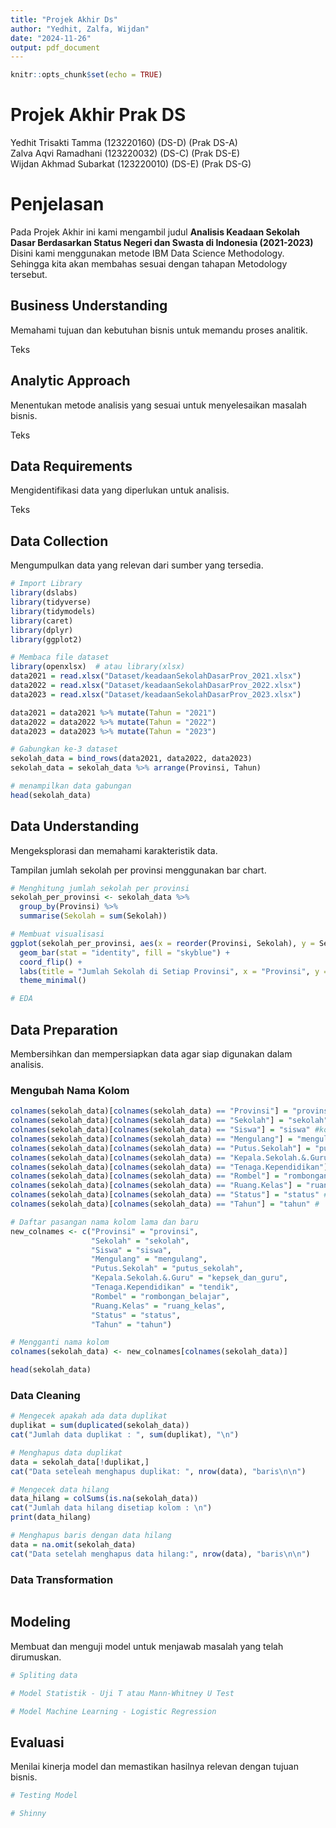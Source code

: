 ```yaml
---
title: "Projek Akhir Ds"
author: "Yedhit, Zalfa, Wijdan"
date: "2024-11-26"
output: pdf_document
---
```


```r
knitr::opts_chunk$set(echo = TRUE)
```

# Projek Akhir Prak DS
Yedhit Trisakti Tamma (123220160) (DS-D) (Prak DS-A)\
Zalva Aqvi Ramadhani (123220032) (DS-C) (Prak DS-E)\
Wijdan Akhmad Subarkat (123220010) (DS-E) (Prak DS-G)\

# Penjelasan
Pada Projek Akhir ini kami mengambil judul **Analisis Keadaan Sekolah Dasar Berdasarkan Status Negeri dan Swasta di Indonesia (2021-2023)**\
Disini kami menggunakan metode IBM Data Science Methodology. Sehingga kita akan membahas sesuai dengan tahapan Metodology tersebut.

## Business Understanding
Memahami tujuan dan kebutuhan bisnis untuk memandu proses analitik.

Teks

## Analytic Approach
Menentukan metode analisis yang sesuai untuk menyelesaikan masalah bisnis.

Teks

## Data Requirements
Mengidentifikasi data yang diperlukan untuk analisis.

Teks

## Data Collection
Mengumpulkan data yang relevan dari sumber yang tersedia.
```r
# Import Library
library(dslabs)
library(tidyverse)
library(tidymodels)
library(caret)
library(dplyr)
library(ggplot2)
```

```r
# Membaca file dataset
library(openxlsx)  # atau library(xlsx)
data2021 = read.xlsx("Dataset/keadaanSekolahDasarProv_2021.xlsx")
data2022 = read.xlsx("Dataset/keadaanSekolahDasarProv_2022.xlsx")
data2023 = read.xlsx("Dataset/keadaanSekolahDasarProv_2023.xlsx")

data2021 = data2021 %>% mutate(Tahun = "2021")
data2022 = data2022 %>% mutate(Tahun = "2022")
data2023 = data2023 %>% mutate(Tahun = "2023")

# Gabungkan ke-3 dataset
sekolah_data = bind_rows(data2021, data2022, data2023)
sekolah_data = sekolah_data %>% arrange(Provinsi, Tahun)

# menampilkan data gabungan
head(sekolah_data)
```

## Data Understanding
Mengeksplorasi dan memahami karakteristik data.

Tampilan jumlah sekolah per provinsi menggunakan bar chart.
```r
# Menghitung jumlah sekolah per provinsi
sekolah_per_provinsi <- sekolah_data %>%
  group_by(Provinsi) %>%
  summarise(Sekolah = sum(Sekolah))

# Membuat visualisasi
ggplot(sekolah_per_provinsi, aes(x = reorder(Provinsi, Sekolah), y = Sekolah)) +
  geom_bar(stat = "identity", fill = "skyblue") +
  coord_flip() +
  labs(title = "Jumlah Sekolah di Setiap Provinsi", x = "Provinsi", y = "Jumlah Sekolah") +
  theme_minimal()

# EDA


```

## Data Preparation
Membersihkan dan mempersiapkan data agar siap digunakan dalam analisis.

### Mengubah Nama Kolom
```r
colnames(sekolah_data)[colnames(sekolah_data) == "Provinsi"] = "provinsi" #Kolom porvinsi
colnames(sekolah_data)[colnames(sekolah_data) == "Sekolah"] = "sekolah" #Kolom sekolah
colnames(sekolah_data)[colnames(sekolah_data) == "Siswa"] = "siswa" #kolom siswa
colnames(sekolah_data)[colnames(sekolah_data) == "Mengulang"] = "mengulang" #kolom mengulang
colnames(sekolah_data)[colnames(sekolah_data) == "Putus.Sekolah"] = "putus_sekolah" #kolom putus sekolah
colnames(sekolah_data)[colnames(sekolah_data) == "Kepala.Sekolah.&.Guru"] = "kepsek_dan_guru" #kolom kepsek dan guru
colnames(sekolah_data)[colnames(sekolah_data) == "Tenaga.Kependidikan"] = "tendik" #
colnames(sekolah_data)[colnames(sekolah_data) == "Rombel"] = "rombongan_belajar" #
colnames(sekolah_data)[colnames(sekolah_data) == "Ruang.Kelas"] = "ruang_kelas" #
colnames(sekolah_data)[colnames(sekolah_data) == "Status"] = "status" #
colnames(sekolah_data)[colnames(sekolah_data) == "Tahun"] = "tahun" #

# Daftar pasangan nama kolom lama dan baru
new_colnames <- c("Provinsi" = "provinsi", 
                  "Sekolah" = "sekolah", 
                  "Siswa" = "siswa", 
                  "Mengulang" = "mengulang", 
                  "Putus.Sekolah" = "putus_sekolah", 
                  "Kepala.Sekolah.&.Guru" = "kepsek_dan_guru", 
                  "Tenaga.Kependidikan" = "tendik", 
                  "Rombel" = "rombongan_belajar", 
                  "Ruang.Kelas" = "ruang_kelas", 
                  "Status" = "status", 
                  "Tahun" = "tahun")

# Mengganti nama kolom
colnames(sekolah_data) <- new_colnames[colnames(sekolah_data)]

head(sekolah_data)
```

### Data Cleaning
```r
# Mengecek apakah ada data duplikat
duplikat = sum(duplicated(sekolah_data))
cat("Jumlah data duplikat : ", sum(duplikat), "\n")

# Menghapus data duplikat
data = sekolah_data[!duplikat,]
cat("Data seteleah menghapus duplikat: ", nrow(data), "baris\n\n")

# Mengecek data hilang
data_hilang = colSums(is.na(sekolah_data))
cat("Jumlah data hilang disetiap kolom : \n")
print(data_hilang)

# Menghapus baris dengan data hilang
data = na.omit(sekolah_data)
cat("Data setelah menghapus data hilang:", nrow(data), "baris\n\n")
```
### Data Transformation
```r

```

## Modeling
Membuat dan menguji model untuk menjawab masalah yang telah dirumuskan.
```r
# Spliting data

# Model Statistik - Uji T atau Mann-Whitney U Test

# Model Machine Learning - Logistic Regression
```

## Evaluasi
Menilai kinerja model dan memastikan hasilnya relevan dengan tujuan bisnis.
```r
# Testing Model

# Shinny
```
